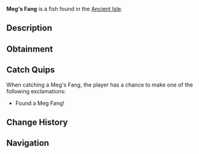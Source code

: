 {{FishInfobox
|image          = Meg's Fang.png
|rarity         = Mythical
|sea            = First Sea
|location       = [[Ancient Isle]]
|sublocation    = 
|sources        = Fishing Rod
|radar_location = 
|xp             = 250
|weather        = 
|time           = 
|season         = 
|bait           = 
|base_weight    = 2
|base_value     = 1500
|weight_range   = 1
|base_chance    = 0.001
|base_resil     = 100
}}
'''Meg's Fang''' is a {{Rarity|Mythical}} fish found in the [[Ancient Isle]].

== Description ==
{{Description|The Fang of the Apex Shark, Megalodon|Bestiary Entry}}

== Obtainment ==
{{Description|Found in the Oceans of Ancient Isles...|Bestiary Hint}}
{{Fish Availability|
Ancient Isle/Surrounding Ocean
|top_rods      = 
Ethereal Prism Rod\31989.56\106365.49;
Leviathan's Fang Rod\31461.72\124474.71;
Seraphic Rod\30630.88\106709.02;
No-Life Rod\29738.68\110951.49;
Rapid Rod\29479.84\155021.92;
Lucky Rod\21715.12\160806.79;
Resourceful Rod\26243.86\108619.05;
Flimsy Rod\18682.5\147746.42;
Firefly Rod\27742.37\189695.84;
Fast Rod\25662.7\186309.43;
Fungal Rod\23056.5\153484.37;
Training Rod\18759.4\112771.81;
Rod Of The Forgotten Fang\28678.58\105160.1;
Challenger's Rod\27431.24\106310.05;
Rod Of The Depths\25844.09\99944.04;
Rod Of The Exalted One\25546.56\102159.81;
Verdant Shear Rod\24957.94\106643.9;
Zeus Rod\24937.3\98993.49;
Trident Rod\24629.39\123743.19;
Free Spirit Rod\24446.34\122823.49;
Blazebringer Rod\24213.94\102746.04;
Depthseeker Rod\22277.42\90372.79;
Avalanche Rod\20164.84\82189.48;
Volcanic Rod\19445.54\78286.49;
Steady Rod\7896.17\32323.09
|recommended   = Ethereal Prism Rod
}}

== Catch Quips ==
When catching a Meg's Fang, the player has a chance to make one of the following exclamations:
* Found a Meg Fang!

== Change History ==
{{Change History|{{subst:Current Version}}}}

== Navigation ==
{{Fish Navbox|Ancient Isle}}